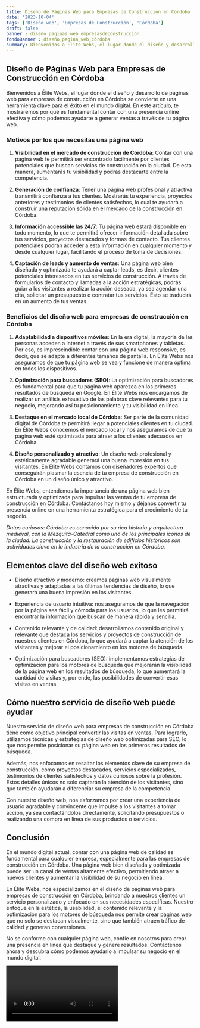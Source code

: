 ```yaml
---
title: Diseño de Páginas Web para Empresas de Construcción en Córdoba
date: '2023-10-04'
tags: ['Diseño web', 'Empresas de Construcción', 'Córdoba']
draft: false
banner : diseño_paginas_web_empresasdeconstrucción
fondoBanner : diseño_pagina_web_córdoba
summary: Bienvenidos a Élite Webs, el lugar donde el diseño y desarrollo de páginas web para empresas de construcción en Córdoba se convierte en una herramienta clave para el éxito en el mundo digital. En este artículo, te mostraremos por qué es fundamental contar con una presencia online efectiva y cómo podemos ayudarte a generar ventas a través de tu página web.
---
```


## Diseño de Páginas Web para Empresas de Construcción en Córdoba

Bienvenidos a Élite Webs, el lugar donde el diseño y desarrollo de páginas web para empresas de construcción en Córdoba se convierte en una herramienta clave para el éxito en el mundo digital. En este artículo, te mostraremos por qué es fundamental contar con una presencia online efectiva y cómo podemos ayudarte a generar ventas a través de tu página web.

### Motivos por los que necesitas una página web

1. **Visibilidad en el mercado de construcción de Córdoba**: Contar con una página web te permitirá ser encontrado fácilmente por clientes potenciales que buscan servicios de construcción en la ciudad. De esta manera, aumentarás tu visibilidad y podrás destacarte entre la competencia.

2. **Generación de confianza**: Tener una página web profesional y atractiva transmitirá confianza a tus clientes. Mostrarás tu experiencia, proyectos anteriores y testimonios de clientes satisfechos, lo cual te ayudará a construir una reputación sólida en el mercado de la construcción en Córdoba.

3. **Información accessible las 24/7**: Tu página web estará disponible en todo momento, lo que te permitirá ofrecer información detallada sobre tus servicios, proyectos destacados y formas de contacto. Tus clientes potenciales podrán acceder a esta información en cualquier momento y desde cualquier lugar, facilitando el proceso de toma de decisiones.

4. **Captación de leads y aumento de ventas**: Una página web bien diseñada y optimizada te ayudará a captar leads, es decir, clientes potenciales interesados en tus servicios de construcción. A través de formularios de contacto y llamadas a la acción estratégicas, podrás guiar a los visitantes a realizar la acción deseada, ya sea agendar una cita, solicitar un presupuesto o contratar tus servicios. Esto se traducirá en un aumento de tus ventas.

### Beneficios del diseño web para empresas de construcción en Córdoba

1. **Adaptabilidad a dispositivos móviles**: En la era digital, la mayoría de las personas acceden a internet a través de sus smartphones y tabletas. Por eso, es imprescindible contar con una página web responsive, es decir, que se adapte a diferentes tamaños de pantalla. En Élite Webs nos aseguramos de que tu página web se vea y funcione de manera óptima en todos los dispositivos.

2. **Optimización para buscadores (SEO)**: La optimización para buscadores es fundamental para que tu página web aparezca en los primeros resultados de búsqueda en Google. En Élite Webs nos encargamos de realizar un análisis exhaustivo de las palabras clave relevantes para tu negocio, mejorando así tu posicionamiento y tu visibilidad en línea.

3. **Destaque en el mercado local de Córdoba**: Ser parte de la comunidad digital de Córdoba te permitirá llegar a potenciales clientes en tu ciudad. En Élite Webs conocemos el mercado local y nos aseguramos de que tu página web esté optimizada para atraer a los clientes adecuados en Córdoba.

4. **Diseño personalizado y atractivo**: Un diseño web profesional y estéticamente agradable generará una buena impresión en tus visitantes. En Élite Webs contamos con diseñadores expertos que conseguirán plasmar la esencia de tu empresa de construcción en Córdoba en un diseño único y atractivo.

En Élite Webs, entendemos la importancia de una página web bien estructurada y optimizada para impulsar las ventas de tu empresa de construcción en Córdoba. Contáctanos hoy mismo y déjanos convertir tu presencia online en una herramienta estratégica para el crecimiento de tu negocio.

*Datos curiosos: Córdoba es conocida por su rica historia y arquitectura medieval, con la Mezquita-Catedral como uno de los principales iconos de la ciudad. La construcción y la restauración de edificios históricos son actividades clave en la industria de la construcción en Córdoba.*

<GifSeo />

<Cta />

## Elementos clave del diseño web exitoso

- Diseño atractivo y moderno: creamos páginas web visualmente atractivas y adaptadas a las últimas tendencias de diseño, lo que generará una buena impresión en los visitantes.

- Experiencia de usuario intuitiva: nos aseguramos de que la navegación por la página sea fácil y cómoda para los usuarios, lo que les permitirá encontrar la información que buscan de manera rápida y sencilla.

- Contenido relevante y de calidad: desarrollamos contenido original y relevante que destaca los servicios y proyectos de construcción de nuestros clientes en Córdoba, lo que ayudará a captar la atención de los visitantes y mejorar el posicionamiento en los motores de búsqueda.

- Optimización para buscadores (SEO): implementamos estrategias de optimización para los motores de búsqueda que mejorarán la visibilidad de la página web en los resultados de búsqueda, lo que aumentará la cantidad de visitas y, por ende, las posibilidades de convertir esas visitas en ventas.

## Cómo nuestro servicio de diseño web puede ayudar

Nuestro servicio de diseño web para empresas de construcción en Córdoba tiene como objetivo principal convertir las visitas en ventas. Para lograrlo, utilizamos técnicas y estrategias de diseño web optimizadas para SEO, lo que nos permite posicionar su página web en los primeros resultados de búsqueda.

Además, nos enfocamos en resaltar los elementos clave de su empresa de construcción, como proyectos destacados, servicios especializados, testimonios de clientes satisfechos y datos curiosos sobre la profesión. Estos detalles únicos no solo captarán la atención de los visitantes, sino que también ayudarán a diferenciar su empresa de la competencia.

Con nuestro diseño web, nos esforzamos por crear una experiencia de usuario agradable y convincente que impulse a los visitantes a tomar acción, ya sea contactándolos directamente, solicitando presupuestos o realizando una compra en línea de sus productos o servicios.

## Conclusión

En el mundo digital actual, contar con una página web de calidad es fundamental para cualquier empresa, especialmente para las empresas de construcción en Córdoba. Una página web bien diseñada y optimizada puede ser un canal de ventas altamente efectivo, permitiendo atraer a nuevos clientes y aumentar la visibilidad de su negocio en línea.

En Élite Webs, nos especializamos en el diseño de páginas web para empresas de construcción en Córdoba, brindando a nuestros clientes un servicio personalizado y enfocado en sus necesidades específicas. Nuestro enfoque en la estética, la usabilidad, el contenido relevante y la optimización para los motores de búsqueda nos permite crear páginas web que no solo se destacan visualmente, sino que también atraen tráfico de calidad y generan conversiones.

No se conforme con cualquier página web, confíe en nosotros para crear una presencia en línea que destaque y genere resultados. Contáctenos ahora y descubra cómo podemos ayudarlo a impulsar su negocio en el mundo digital.

<Video />

<CtaBot job='Empresas de Construcción' city='Córdoba'/>

<Gmaps query='Córdoba+españa+maps' />
